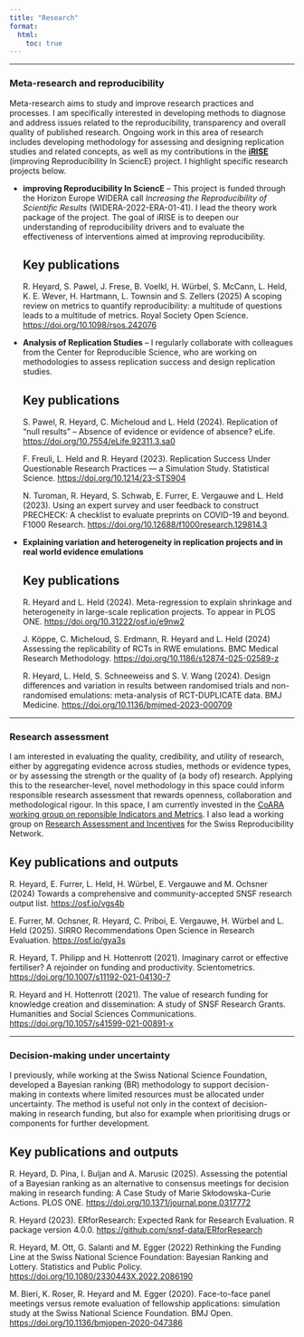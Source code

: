 ```yaml
---
title: "Research"
format: 
  html: 
    toc: true
---
```


----

### Meta-research and reproducibility

Meta-research aims to study and improve research practices and processes. 
I am  specifically interested in developing methods to diagnose and address 
issues related to the reproducibility, transparency and overall quality of
published research. Ongoing work in this area of research includes
developing methodology for assessing and designing replication studies and related concepts, as well as my contributions in the [**iRISE**](https://irise-project.eu/) (improving Reproducibility In SciencE) project. I highlight specific research projects below.

- **improving Reproducibility In SciencE** -- This project is funded through the Horizon Europe WIDERA call _Increasing the Reproducibility of Scientific Results_ (WIDERA-2022-ERA-01-41). I lead the theory work package of the project. The goal of iRISE is to deepen our understanding of reproducibility drivers and to evaluate the effectiveness of interventions aimed at improving reproducibility.

  ::: {.callout-note} 
  ## Key publications

  R. Heyard, S. Pawel, J. Frese, B. Voelkl, H. Würbel, S. McCann, L. Held, K. E. Wever, H. Hartmann, L. Townsin and S. Zellers (2025) A scoping review on metrics to quantify reproducibility: a multitude of questions leads to a multitude of metrics. Royal Society Open Science. [https://doi.org/10.1098/rsos.242076](https://doi.org/10.1098/rsos.242076)
  :::

- **Analysis of Replication Studies** -- I regularly collaborate with colleagues from the Center for Reproducible Science, who are working on methodologies to assess replication success and design replication studies. 

  <!-- <ins>Key publications:</ins>  -->
  ::: {.callout-note} 
  ## Key publications
  S. Pawel, R. Heyard, C. Micheloud and L. Held (2024). Replication of “null results” – Absence of evidence or evidence of absence? eLife. [https://doi.org/10.7554/eLife.92311.3.sa0](https://doi.org/10.7554/eLife.92311.3.sa0)
  
  F. Freuli, L. Held and R. Heyard (2023). Replication Success Under Questionable Research Practices — a Simulation Study. Statistical Science. [https://doi.org/10.1214/23-STS904](https://doi.org/10.1214/23-STS904)
  
  N. Turoman, R. Heyard, S. Schwab, E. Furrer, E. Vergauwe and L. Held (2023). Using an expert survey and user feedback to construct PRECHECK: A checklist to evaluate preprints on COVID-19 and beyond. F1000 Research. [https://doi.org/10.12688/f1000research.129814.3](https://doi.org/10.12688/f1000research.129814.3)
  ::::
  
- **Explaining variation and heterogeneity in replication projects and in real world evidence emulations**

  ::: {.callout-note} 
  ## Key publications
  
  R. Heyard and L. Held (2024). Meta-regression to explain shrinkage and heterogeneity in large-scale replication projects. To appear in PLOS ONE.  [https://doi.org/10.31222/osf.io/e9nw2](https://doi.org/10.31222/osf.io/e9nw2)
  
  J. Köppe, C. Micheloud, S. Erdmann, R. Heyard and L. Held (2024) Assessing the replicability of RCTs in RWE emulations. BMC Medical Research Methodology.   [https://doi.org/10.1186/s12874-025-02589-z]( https://doi.org/10.1186/s12874-025-02589-z) 
  
  R. Heyard, L. Held, S. Schneeweiss and S. V. Wang (2024). Design differences and variation in results between randomised trials and non-randomised emulations: meta-analysis of RCT-DUPLICATE data. BMJ Medicine. [https://doi.org/10.1136/bmjmed-2023-000709](https://doi.org/10.1136/bmjmed-2023-000709)
  :::

------ 

### Research assessment

I am interested in evaluating the quality, credibility, and utility of research, either by aggregating evidence across studies, methods or evidence types, or by assessing the strength or the quality of (a body of) research. Applying this to the researcher-level, novel methodology in this space could inform responsible research assessment that rewards openness, collaboration and methodological rigour. In this space, I am currently invested in the [CoARA working group on reponsible Indicators and Metrics](https://github.com/rachelHey/metricsWG). I also lead a working group on [Research Assessment and Incentives](https://www.swissrn.org/contents/activities/research%20assessments%20and%20incentives/) for the Swiss Reproducibility Network.

::: {.callout-note} 
## Key publications and outputs

R. Heyard, E. Furrer, L. Held, H. Würbel, E. Vergauwe and M. Ochsner (2024) Towards a comprehensive and community-accepted SNSF research output list. [https://osf.io/vgs4b](https://osf.io/vgs4b)

E. Furrer, M. Ochsner, R. Heyard, C. Priboi, E. Vergauwe, H. Würbel and L. Held (2025). SIRRO Recommendations Open Science in Research Evaluation. [https://osf.io/gya3s](https://osf.io/gya3s)

R. Heyard, T. Philipp and H. Hottenrott (2021). Imaginary carrot or effective fertiliser? A rejoinder on funding and productivity. Scientometrics. [https://doi.org/10.1007/s11192-021-04130-7](https://doi.org/10.1007/s11192-021-04130-7)

R. Heyard and H. Hottenrott (2021). The value of research funding for knowledge creation and dissemination: A study of SNSF Research Grants. Humanities and Social Sciences Communications. [https://doi.org/10.1057/s41599-021-00891-x](https://doi.org/10.1057/s41599-021-00891-x)
:::

------ 

### Decision-making under uncertainty
I previously, while working at the Swiss National Science Foundation, developed
a Bayesian ranking (BR) methodology to support decision-making in contexts where
limited resources must be allocated under uncertainty. The method is useful not 
only in the context of decision-making in research funding, but also for example
when prioritising drugs or components for further development.

::: {.callout-note} 
## Key publications and outputs
R. Heyard, D. Pina, I. Buljan and A. Marusic (2025). Assessing the potential of a Bayesian ranking as an alternative to consensus meetings for decision making in research funding: A Case Study of Marie Skłodowska-Curie Actions. PLOS ONE.  [https://doi.org/10.1371/journal.pone.0317772](https://doi.org/10.1371/journal.pone.0317772)

R. Heyard (2023). ERforResearch: Expected Rank for Research Evaluation. R package version 4.0.0. [https://github.com/snsf-data/ERforResearch](https://github.com/snsf-data/ERforResearch)

R. Heyard, M. Ott, G. Salanti and M. Egger (2022) Rethinking the Funding Line at the Swiss National Science Foundation: Bayesian Ranking and Lottery. Statistics and Public Policy. [https://doi.org/10.1080/2330443X.2022.2086190](https://doi.org/10.1080/2330443X.2022.2086190)

M. Bieri, K. Roser, R. Heyard and M. Egger (2020). Face-to-face panel meetings versus remote evaluation of fellowship applications: simulation study at the Swiss National Science Foundation. BMJ Open. [https://doi.org/10.1136/bmjopen-2020-047386](https://doi.org/10.1136/bmjopen-2020-047386)
:::
